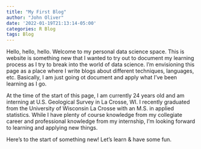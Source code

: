 ```yaml
---
title: "My First Blog"
author: "John Oliver"
date: '2022-01-19T21:13:14-05:00'
categories: R Blog
tags: Blog
---
```


Hello, hello, hello. Welcome to my personal data science space. This is website is something new that I wanted to try out to document my learning process as I try to break into the world of data science. I'm envisioning this page as a place where I write blogs about different techniques, languages, etc. Basically, I am just going ot document and apply what I've been learning as I go.

At the time of the start of this page, I am currently 24 years old and am interning at U.S. Geological Survey in La Crosse, WI. I recently graduated from the University of Wisconsin La Crosse with an M.S. in applied statistics. While I have plenty of course knowledge from my collegiate career and professional knowledge from my internship, I'm looking forward to learning and applying new things.

Here's to the start of something new! Let's learn & have some fun.
